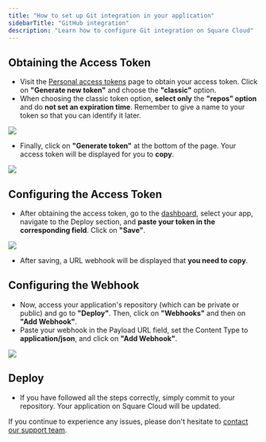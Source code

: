 ```yaml
---
title: "How to set up Git integration in your application"
sidebarTitle: "GitHub integration"
description: "Learn how to configure Git integration on Square Cloud"
---
```


## Obtaining the Access Token

- Visit the [Personal access tokens](https://github.com/settings/tokens) page to obtain your access token. Click on **"Generate new token"** and choose the **"classic"** option.
- When choosing the classic token option, **select only** the **"repos" option** and do **not set an expiration time**. Remember to give a name to your token so that you can identify it later.
<Frame>
  <img src="/images/articles/github/new-personal-access-token.png" style={{ borderRadius: '0.2rem' }} />
</Frame>

- Finally, click on **"Generate token"** at the bottom of the page. Your access token will be displayed for you to **copy**.
<Frame>
  <img src="/images/articles/github/copy-access-token.png" style={{ borderRadius: '0.2rem' }} />
</Frame>

## Configuring the Access Token

- After obtaining the access token, go to the [dashboard](https://squarecloud.app/dashboard), select your app, navigate to the Deploy section, and **paste your token in the corresponding field**. Click on **"Save"**.
<Frame>
  <img src="/images/articles/github/deploy-webhook-git.png" style={{ borderRadius: '0.2rem' }} />
</Frame>

- After saving, a URL webhook will be displayed that **you need to copy**.

## Configuring the Webhook

- Now, access your application's repository (which can be private or public) and go to **"Deploy"**. Then, click on **"Webhooks"** and then on **"Add Webhook"**.
- Paste your webhook in the Payload URL field, set the Content Type to **application/json**, and click on **"Add Webhook"**.
<Frame>
  <img src="/images/articles/github/add-webhook.png" style={{ borderRadius: '0.2rem' }} />
</Frame>


## Deploy

- If you have followed all the steps correctly, simply commit to your repository. Your application on Square Cloud will be updated.

If you continue to experience any issues, please don't hesitate to [contact our support team](/company/support).